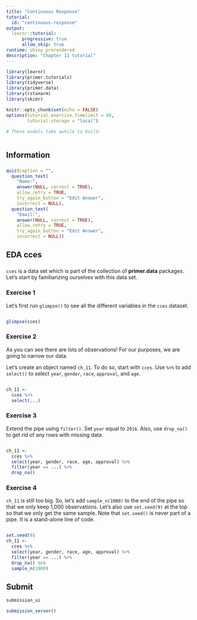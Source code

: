 ```yaml
---
title: "Continuous Response"
tutorial:
  id: "continuous-response"
output:
  learnr::tutorial:
      progressive: true
      allow_skip: true
runtime: shiny_prerendered
description: "Chapter 11 tutorial"
---
```


```r
library(learnr)
library(primer.tutorials)
library(tidyverse)
library(primer.data)
library(rstanarm)
library(skimr)

knitr::opts_chunk$set(echo = FALSE)
options(tutorial.exercise.timelimit = 60, 
        tutorial.storage = "local") 

# These models take awhile to build. 



```

<!-- DK: nnet example and code students use does not match up. How is that possible!?! -->


## Information
###

```r
quiz(caption = "",
  question_text(
    "Name:",
    answer(NULL, correct = TRUE),
    allow_retry = TRUE,
    try_again_button = "Edit Answer",
    incorrect = NULL),
  question_text(
    "Email:",
    answer(NULL, correct = TRUE),
    allow_retry = TRUE,
    try_again_button = "Edit Answer",
    incorrect = NULL))
```


## EDA cces
###

<!-- DK: Better to build these pipes by just spitting them out until the end and then, last step, put the assignment at the front. -->

`cces` is a data set which is part of the collection of **primer.data** packages. Let's start by familiarizing ourselves with this data set.


### Exercise 1

Let's first run `glimpse()` to see all the different variables in the `cces` dataset. 

```r

```


```r
glimpse(cces)
```

### Exercise 2

As you can see there are lots of observations! For our purposes, we are going to narrow our data.

Let's create an object named `ch_11`. To do so, start with `cces`. Use `%>%` to add `select()` to select `year`, `gender`, `race`, `approval`, and `age`. 

```r

```


```r
ch_11 <- 
  cces %>%
  select(...)

```

### Exercise 3

Extend the pipe using `filter()`. Set `year` equal to `2016`. Also, use `drop_na()` to get rid of any rows with missing data.

```r

```

```r
ch_11 <-
  cces %>%
  select(year, gender, race, age, approval) %>%
  filter(year == ...) %>% 
  drop_na()
```


### Exercise 4

`ch_11` is still too big. So, let's add `sample_n(1000)` to the end of the pipe so that we only keep 1,000 observations. Let's also use `set.seed(9)` at the top so that we only get the same sample. Note that `set.seed()` is never part of a pipe. It is a stand-alone line of code. 

```r

```

```r
set.seed(9)
ch_11 <-
  cces %>%
  select(year, gender, race, age, approval) %>%
  filter(year == ...) %>% 
  drop_na() %>% 
  sample_n(1000)  
```





## Submit

```r
submission_ui

```

```r
submission_server()
```


